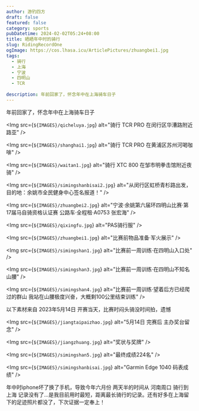 ```yaml
---
author: 游钓四方
draft: false
featured: false
category: sports
pubDatetime: 2024-02-02T05:24+08:00
title: 晒晒年中时的骑行
slug: RidingRecordOne
ogImage: https://cos.lhasa.icu/ArticlePictures/zhuangbei1.jpg
tags:
  - 骑行
  - 上海
  - 宁波
  - 四明山
  - TCR
  
description: 年前回家了，怀念年中在上海骑车日子
---
```



年前回家了，怀念年中在上海骑车日子

<Img src={`${IMAGES}/qicheluya.jpg`} alt="骑行 TCR PRO 在闵行区华漕路附近路亚" />

<Img src={`${IMAGES}/shanghai1.jpg`} alt="骑行 TCR PRO 在黄浦区苏州河喝咖啡" />

<Img src={`${IMAGES}/waitan1.jpg`} alt="骑行 XTC 800 在邹市明拳击馆附近夜骑" />

<Img src={`${IMAGES}/simingshanbisai2.jpg`} alt="从闵行区虹桥青杉路出发，目的地：余姚市全民健身中心签名报道！" />

<Img src={`${IMAGES}/zhuangbei2.jpg`} alt="宁波·余姚第六届环四明山比赛·第17届马自骑资格认证赛 公路车·全程租·A0753 张宏海" />

<Img src={`${IMAGES}/qixingfu.jpg`} alt="PAS骑行服" />

<Img src={`${IMAGES}/zhuangbei1.jpg`} alt="比赛前物品准备·军火展示" />

<Img src={`${IMAGES}/simingshan1.jpg`} alt="比赛前一周训练·在四明山入口处" />

<Img src={`${IMAGES}/simingshan3.jpg`} alt="比赛前一周训练·在四明山不知名山腰" />

<Img src={`${IMAGES}/simingshan4.jpg`} alt="比赛前一周训练·望着后方已经爬过的群山 我站在山腰极度兴奋，大概剩100公里结束训练" />

以下素材来自 2023年5月14日 开赛当天，比赛时闷头骑没时间拍，遗憾

<Img src={`${IMAGES}/jiangtaipaizhao.jpg`} alt="5月14日 完赛后 主办奖台留念" />

<Img src={`${IMAGES}/jiangzhuang.jpg`} alt="奖状与奖牌" />

<Img src={`${IMAGES}/simingshan5.jpg`} alt="最终成绩224名" />

<Img src={`${IMAGES}/simingshanbisai.jpg`} alt="Garmin Edge 1040 码表成绩" />

年中时iphone坏了换了手机，导致今年六月份 两天半的时间从 河南周口 骑行到 上海 记录没有了...是我目前用时最短，距离最长骑行的记录。还有好多在上海留下的足迹照片都没了，下次证据一定奉上！